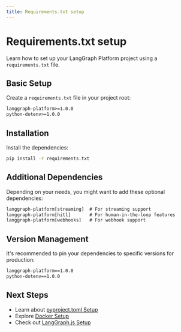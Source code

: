 ```yaml
---
title: Requirements.txt setup
---
```


# Requirements.txt setup

Learn how to set up your LangGraph Platform project using a `requirements.txt` file.

## Basic Setup

Create a `requirements.txt` file in your project root:

```txt
langgraph-platform>=1.0.0
python-dotenv>=1.0.0
```

## Installation

Install the dependencies:

```bash
pip install -r requirements.txt
```

## Additional Dependencies

Depending on your needs, you might want to add these optional dependencies:

```txt
langgraph-platform[streaming]  # For streaming support
langgraph-platform[hitl]       # For human-in-the-loop features
langgraph-platform[webhooks]   # For webhook support
```

## Version Management

It's recommended to pin your dependencies to specific versions for production:

```txt
langgraph-platform==1.0.0
python-dotenv==1.0.0
```

## Next Steps

- Learn about [pyproject.toml Setup](/langgraph-platform/app-setup/pyproject-toml)
- Explore [Docker Setup](/langgraph-platform/app-setup/dockerfile)
- Check out [LangGraph.js Setup](/langgraph-platform/app-setup/langgraph-js) 